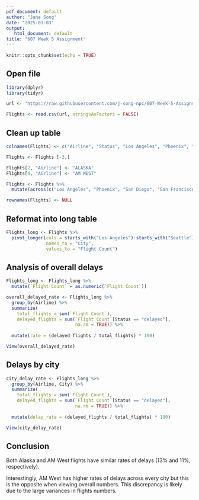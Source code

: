 ---
pdf_document: default
author: "Jane Song"
date: "2025-03-03"
output:
   html_document: default
title: "607 Week 5 Assignment"
---

```{r setup, include=FALSE}
knitr::opts_chunk$set(echo = TRUE)
```

## Open file

```{r}
library(dplyr)
library(tidyr)

url <- "https://raw.githubusercontent.com/j-song-npc/607-Week-5-Assignment/refs/heads/main/607%20Assignment%205.csv"

Flights <- read.csv(url, stringsAsFactors = FALSE)
```

## Clean up table
```{r}

colnames(Flights) <- c("Airline", "Status", "Los Angeles", "Phoenix", "San Diego", "San Francisco", "Seattle")

Flights <- Flights [-3,]

Flights[2, "Airline"] <- "ALASKA"
Flights[4, "Airline"] <- "AM WEST"

Flights <- Flights %>%
  mutate(across(c("Los Angeles", "Phoenix", "San Diego", "San Francisco", "Seattle"), as.character))

rownames(Flights) <- NULL

```


## Reformat into long table
``` {r}
Flights_long <- Flights %>%
  pivot_longer(cols = starts_with("Los Angeles"):starts_with("Seattle"),
               names_to = "City",
               values_to = "Flight Count")

```

## Analysis of overall delays 
``` {r}

Flights_long <- Flights_long %>%
  mutate(`Flight Count` = as.numeric(`Flight Count`))

overall_delayed_rate <- Flights_long %>%
  group_by(Airline) %>% 
  summarize(
    total_flights = sum(`Flight Count`),
    delayed_flights = sum(`Flight Count`[Status == "delayed"], 
                          na.rm = TRUE)) %>%
  
  mutate(rate = (delayed_flights / total_flights) * 100)

View(overall_delayed_rate)

```


## Delays by city
``` {r}

city_delay_rate <- Flights_long %>%
  group_by(Airline, City) %>% 
  summarize(
    total_flights = sum(`Flight Count`),
    delayed_flights = sum(`Flight Count`[Status == "delayed"], 
                          na.rm = TRUE)) %>%
  
  mutate(delay_rate = (delayed_flights / total_flights) * 100)

View(city_delay_rate)

```

## Conclusion 
Both Alaska and AM West flights have similar rates of delays (13% and 11%, respectively). 

Interestingly, AM West has higher rates of delays across every city but this is the opposite when viewing overall numbers. This discrepancy is likely due to the large variances in flights numbers. 

